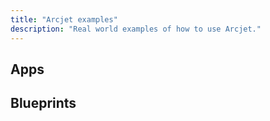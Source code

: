 ```yaml
---
title: "Arcjet examples"
description: "Real world examples of how to use Arcjet."
---
```



## Apps

<LinkCard title="NestJS" href="https://github.com/arcjet/example-nestjs" />
<LinkCard title="Next.js" href="https://github.com/arcjet/example-nextjs" />
<LinkCard
  title="Next.js + Fly.io"
  href="https://github.com/arcjet/example-nextjs-fly"
/>
<LinkCard
  title="Next.js + Prisma"
  href="https://github.com/arcjet/example-nextjs-prisma"
/>
<LinkCard title="Remix" href="https://github.com/arcjet/example-remix" />

## Blueprints

<LinkCard
  title="IP Geolocation"
  href="/blueprints/ip-geolocation"
  description="Use Arcjet's IP analysis to customize the response based on the IP location."
/>
<LinkCard
  title="Payment form protection"
  href="/blueprints/payment-form"
  description="Protect your payment form from fraudulent credit card transactions."
/>
<LinkCard
  title="Feedback form protection"
  href="/blueprints/feedback-form"
  description="Protect your feedback forms from bots and spam."
/>
<LinkCard
  title="Sampling traffic"
  href="/blueprints/sampling"
  description="Test Arcjet with a small percentage of your traffic."
/>
<LinkCard
  title="VPN & proxy detection"
  href="/blueprints/vpn-proxy-detection"
  description="Use Arcjet IP address analysis to detect VPNs and proxies."
/>
